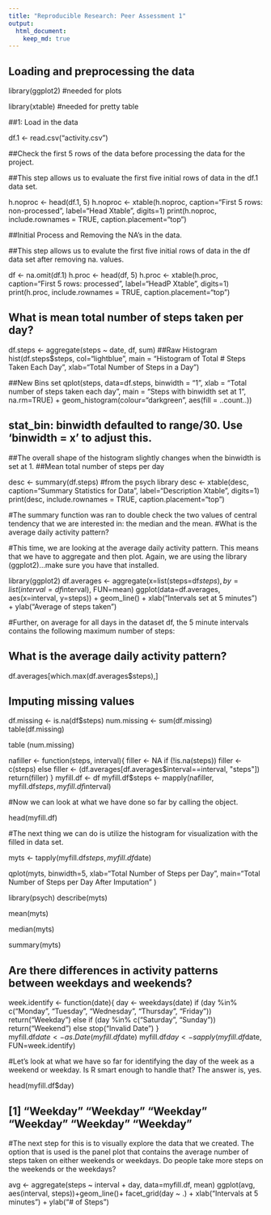 ```yaml
---
title: "Reproducible Research: Peer Assessment 1"
output: 
  html_document:
    keep_md: true
---
```



## Loading and preprocessing the data

library(ggplot2) #needed for plots

library(xtable) #needed for pretty table

##1: Load in the data

df.1 <- read.csv("activity.csv")

##Check the first 5 rows of the data before processing the data for the project.

##This step allows us to evaluate the first five initial rows of data in the df.1 data set.

h.noproc <- head(df.1, 5)
h.noproc <- xtable(h.noproc, caption="First 5 rows: non-processed", label="Head Xtable", digits=1)
print(h.noproc, include.rownames = TRUE, caption.placement="top")

##Initial Process and Removing the NA’s in the data.

##This step allows us to evalute the first five initial rows of data in the df data set after removing na. values.

df <- na.omit(df.1)
h.proc <- head(df, 5)
h.proc <- xtable(h.proc, caption="First 5 rows: processed", label="HeadP Xtable", digits=1)
print(h.proc, include.rownames = TRUE, caption.placement="top")


## What is mean total number of steps taken per day?

df.steps <- aggregate(steps ~ date, df, sum)
##Raw Histogram
hist(df.steps$steps, col="lightblue", main = "Histogram of Total # Steps Taken Each Day", 
     xlab="Total Number of Steps in a Day")

##New Bins set
qplot(steps, data=df.steps, binwidth = "1", xlab = "Total number of steps taken each day", 
      main = "Steps with binwidth set at 1", na.rm=TRUE) + 
      geom_histogram(colour="darkgreen", aes(fill = ..count..)) 

## stat_bin: binwidth defaulted to range/30. Use 'binwidth = x' to adjust this.

##The overall shape of the histogram slightly changes when the binwidth is set at 1.
##Mean total number of steps per day

desc <- summary(df.steps) #from the psych library
desc <- xtable(desc, caption="Summary Statistics for Data", 
               label="Description Xtable", digits=1)
print(desc, include.rownames = TRUE, caption.placement="top")


#The summary function was ran to double check the two values of central tendency that we are interested in: the median and the mean.
#What is the average daily activity pattern?

#This time, we are looking at the average daily activity pattern. This means that we have to aggregate and then plot. Again, we are using the library (ggplot2)…make sure you have that installed.

library(ggplot2)
df.averages <- aggregate(x=list(steps=df$steps), by=list(interval=df$interval), FUN=mean)
ggplot(data=df.averages, aes(x=interval, y=steps)) + geom_line() + 
  xlab("Intervals set at 5 minutes") + ylab("Average of steps taken")


#Further, on average for all days in the dataset df, the 5 minute intervals contains the following maximum number of steps:

## What is the average daily activity pattern?

df.averages[which.max(df.averages$steps),]

## Imputing missing values

df.missing <- is.na(df$steps)
num.missing <- sum(df.missing)
table(df.missing)


table (num.missing)

nafiller <- function(steps, interval){
  filler <- NA
  if (!is.na(steps))
    filler <- c(steps)
  else
    filler <- (df.averages[df.averages$interval==interval, "steps"])
  return(filler)
}
myfill.df <- df
myfill.df$steps <- mapply(nafiller, myfill.df$steps, myfill.df$interval)

#Now we can look at what we have done so far by calling the object.

head(myfill.df)

#The next thing we can do is utilize the histogram for visualization with the filled in data set.

myts <- tapply(myfill.df$steps, myfill.df$date)

qplot(myts, binwidth=5, xlab="Total Number of Steps per Day",
      main="Total Number of Steps per Day After Imputation" )

library(psych)
describe(myts)

mean(myts)

median(myts)

summary(myts)

## Are there differences in activity patterns between weekdays and weekends?

week.identify <- function(date){
 day <- weekdays(date)
 if (day %in% c("Monday", "Tuesday", "Wednesday", "Thursday", "Friday"))
   return("Weekday")
 else if (day %in% c("Saturday", "Sunday"))
   return("Weekend")
 else
   stop("Invalid Date")
}  
myfill.df$date <- as.Date(myfill.df$date)
myfill.df$day <- sapply(myfill.df$date, FUN=week.identify)

#Let’s look at what we have so far for identifying the day of the week as a weekend or weekday. Is R smart enough to handle that? The answer is, yes.

head(myfill.df$day)

## [1] "Weekday" "Weekday" "Weekday" "Weekday" "Weekday" "Weekday"

#The next step for this is to visually explore the data that we created. The option that is used is the panel plot that contains the average number of steps taken on either weekends or weekdays. Do people take more steps on the weekends or the weekdays?

avg <- aggregate(steps ~ interval + day, data=myfill.df, mean)
ggplot(avg, aes(interval, steps))+geom_line()+ facet_grid(day ~ .) + xlab("Intervals at 5 minutes") + ylab("# of Steps")
